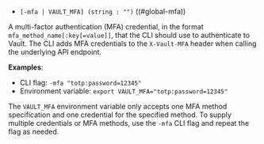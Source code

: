 - `[-mfa | VAULT_MFA] (string : "")` ((#global-mfa))  <EnterpriseAlert inline="true" />

A multi-factor authentication (MFA) credential, in the format
`mfa_method_name[:key[=value]]`, that the CLI should use to authenticate to
Vault. The CLI adds MFA credentials to the `X-Vault-MFA` header when calling the
underlying API endpoint.

**Examples**:

- CLI flag: `-mfa "totp:password=12345"`
- Environment variable: `export VAULT_MFA="totp:password=12345"`

<Note>

  The `VAULT_MFA` environment variable only accepts one MFA method specification
  and one credential for the specified method. To supply multiple credentials or
  MFA methods, use the `-mfa` CLI flag and repeat the flag as needed.

</Note>


